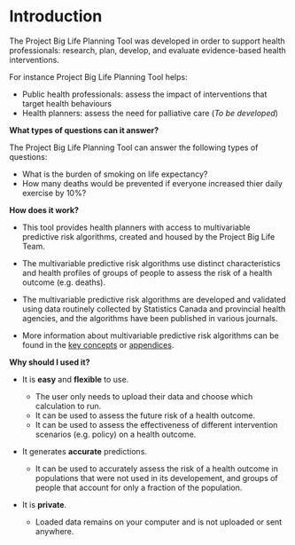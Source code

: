 # Introduction

The Project Big Life Planning Tool was developed in order to support health professionals: research, plan, develop, and evaluate evidence-based health interventions.

For instance Project Big Life Planning Tool helps:

- Public health professionals: assess the impact of interventions that target health behaviours
- Health planners: assess the need for palliative care (_To be developed_)

**What types of questions can it answer?**

The Project Big Life Planning Tool can answer the following types of questions: 

- What is the burden of smoking on life expectancy?
- How many deaths would be prevented if everyone increased thier daily exercise by 10%?

**How does it work?**

- This tool provides health planners with access to multivariable predictive risk algorithms, created and housed by the Project Big Life Team.

- The multivariable predictive risk algorithms use distinct characteristics and health profiles of groups of people to assess the risk of a health outcome (e.g. deaths).

- The multivariable predictive risk algorithms are developed and validated using data routinely collected by Statistics Canada and provincial health agencies, and the algorithms have been published in various journals.

- More information about multivariable predictive risk algorithms can be found in the [key concepts](#keyconcepts) or [appendices](#mport).

**Why should I used it?**

- It is **easy** and **flexible** to use. 

    - The user only needs to upload their data and choose which calculation to run.
    - It can be used to assess the future risk of a health outcome.
    - It can be used to assess the effectiveness of different intervention scenarios (e.g. policy) on a health outcome.
    
    
-	It generates **accurate** predictions.

    - It can be used to accurately assess the risk of a health outcome in populations that were not used in its developement, and groups of people that account for only a fraction of the population. 

    
-	It is **private**. 

    - Loaded data remains on your computer and is not uploaded or sent anywhere.


